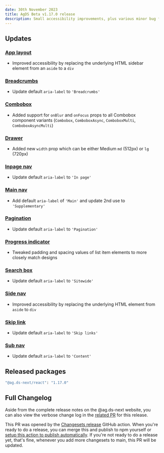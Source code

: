 ```yaml
---
date: 30th November 2023
title: AgDS Beta v1.17.0 release
description: Small accessibility improvements, plus various minor bug fixes and improvements.
---
```


## Updates

### [App layout](/components/app-layout)

- Improved accessibility by replacing the underlying HTML sidebar element from an `aside` to a `div`

### [Breadcrumbs](/components/breadcrumbs)

- Update default `aria-label` to `'Breadcrumbs'`

### [Combobox](/components/combobox)

- Added support for `onBlur` and `onFocus` props to all Combobox component variants (`Combobox`, `ComboboxAsync`, `ComboboxMulti`, `ComboboxAsyncMulti`)

### [Drawer](/components/progress-indicator)

- Added new `width` prop which can be either Medium `md` (512px) or `lg` (720px)

### [Inpage nav](/components/inpage-nav)

- Update default `aria-label` to `'In page'`

### [Main nav](/components/main-nav)

- Add default `aria-label` of `'Main'` and update 2nd use to `'Supplementary'`

### [Pagination](/components/pagination)

- Update default `aria-label` to `'Pagination'`

### [Progress indicator](/components/progress-indicator)

- Tweaked padding and spacing values of list item elements to more closely match designs

### [Search box](/components/search-box)

- Update default `aria-label` to `'Sitewide'`

### [Side nav](/components/side-nav)

- Improved accessibility by replacing the underlying HTML element from `aside` to `div`

### [Skip link](/components/skip-link)

- Update default `aria-label` to `'Skip links'`

### [Sub nav](/components/sub-nav)

- Update default `aria-label` to `'Content'`

## Released packages

```sh
"@ag.ds-next/react": "1.17.0"
```

## Full Changelog

Aside from the complete release notes on the @ag.ds-next website, you can also view the verbose change log in the [related PR](https://github.com/steelthreads/agds-next/pull/1492) for this release.

This PR was opened by the [Changesets release](https://github.com/changesets/action) GitHub action. When you're ready to do a release, you can merge this and publish to npm yourself or [setup this action to publish automatically](https://github.com/changesets/action#with-publishing). If you're not ready to do a release yet, that's fine, whenever you add more changesets to main, this PR will be updated.
